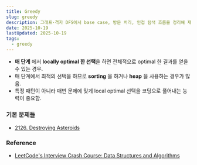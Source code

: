 ```yaml
---
title: Greedy
slug: greedy
description: 그래프·격자 DFS에서 base case, 방문 처리, 인접 탐색 흐름을 정리해 재사용 가능한 사고 틀 만들기
date: 2025-10-19    
lastUpdated: 2025-10-19
tags:
  - greedy
---
```


* **매 단계** 에서 **locally optimal 한 선택**을 하면 전체적으로 optimal 한 결과를 얻을 수 있는 경우.
* 매 단계에서 최적의 선택을 하므로 **sorting** 을 하거나 **heap** 을 사용하는 경우가 많음.
* 특정 패턴이 아니라 매번 문제에 맞게 local optimal 선택을 코딩으로 풀어내는 능력이 중요함.


### 기본 문제들

* [2126. Destroying Asteroids](/blog/destroying-asteroids/)

### Reference

- [LeetCode's Interview Crash Course: Data Structures and Algorithms](https://leetcode.com/explore/interview/card/leetcodes-interview-crash-course-data-structures-and-algorithms/?vacRef=problembanner)

